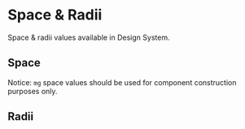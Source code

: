 
<Meta title="Features/Space &amp; Radii" />

# Space & Radii

Space & radii values available in Design System.

## Space

<SpacePalette spaces={spaces}>
  <Alert variant="warning" mb={4}>
    Notice: <code>mg</code> space values should be used for component
    construction purposes only.
  </Alert>
</SpacePalette>

## Radii

<RadiiPalette radii={radii} />
